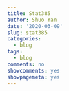 ```yaml
---
title: Stat385
author: Shuo Yan
date: '2020-03-09'
slug: stat385
categories:
  - blog
tags:
  - blog
comments: no
showcomments: yes
showpagemeta: yes
---
```

